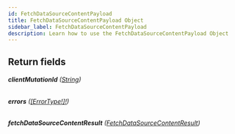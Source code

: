 ```yaml
---
id: FetchDataSourceContentPayload
title: FetchDataSourceContentPayload Object
sidebar_label: FetchDataSourceContentPayload
description: Learn how to use the FetchDataSourceContentPayload Object for Builder's API.
---
```


## Return fields

###### <b>clientMutationId</b> ([String](/docs/composer/builder/api/schema/scalar/String.mdx))

###### <b>errors</b> ([[ErrorType!]!](/docs/composer/builder/api/schema/object/ErrorType.mdx))

###### <b>fetchDataSourceContentResult</b> ([FetchDataSourceContentResult](/docs/composer/builder/api/schema/object/FetchDataSourceContentResult.mdx))
